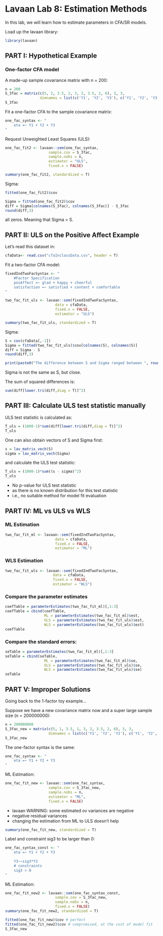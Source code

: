 # Lavaan Lab 8: Estimation Methods


In this lab, we will learn how to estimate parameters in CFA/SR models. 

Load up the lavaan library: 

```r
library(lavaan)
```

<!------------------------------>
## PART I: Hypothetical Example
<!------------------------------>

### One-factor CFA model

A made-up sample covariance matrix with n = 200:

```r
n = 200
S_3fac = matrix(c(5, 2, 3.5, 2, 3, 2, 3.5, 2, 6), 3, 3, 
                dimnames = list(c('Y1', 'Y2', 'Y3'), c('Y1', 'Y2', 'Y3')))
S_3fac
```
Fit a one-factor CFA to the sample covariance matrix:

```r
one_fac_syntax <- "
	eta =~ Y1 + Y2 + Y3
"
```

Request Unweighted Least Squares (ULS):

```r
one_fac_fit2 <- lavaan::sem(one_fac_syntax, 
                    sample.cov = S_3fac, 
                    sample.nobs = n, 
                    estimator = "ULS", 
                    fixed.x = FALSE)

summary(one_fac_fit2, standardized = T)
```

Sigma:

```r
fitted(one_fac_fit2)$cov
```

```r
Sigma = fitted(one_fac_fit2)$cov
diff = Sigma[colnames(S_3fac), colnames(S_3fac)] - S_3fac
round(diff,3)
```
all zeros. Meaning that Sigma = S.


<!------------------------------>
## PART II: ULS on the Positive Affect Example
<!------------------------------>

Let's read this dataset in: 

```r
cfaData<- read.csv("cfaInclassData.csv", header = T)
```

Fit a two-factor CFA model: 

```r
fixedIndTwoFacSyntax <- "
	#Factor Specification	
	posAffect =~ glad + happy + cheerful 
	satisfaction =~ satisfied + content + comfortable
"
```

```r
two_fac_fit_uls <- lavaan::sem(fixedIndTwoFacSyntax, 
                       data = cfaData, 
                       fixed.x = FALSE,
                       estimator = "ULS")

summary(two_fac_fit_uls, standardized = T)
```

Sigma:

```r
S = cov(cfaData[,-1])
Sigma = fitted(two_fac_fit_uls)$cov[colnames(S), colnames(S)]
diff = Sigma - S
round(diff,3)

print(paste0("The difference between S and Sigma ranged between ", round(min(diff),4), " and ", round(max(diff),4), "."))
```
Sigma is not the same as S, but close. 

The sum of squared differences is:

```r
sum(diff[lower.tri(diff,diag = T)]^2)
```



<!------------------------------>
## PART III: Calculate ULS test statistic manually
<!------------------------------>

ULS test statistic is calculated as:

```r
T_uls = (1000-1)*sum(diff[lower.tri(diff,diag = T)]^2)
T_uls
```

One can also obtain vectors of S and Sigma first: 

```r
s = lav_matrix_vech(S)
sigma = lav_matrix_vech(Sigma)
```

and calculate the ULS test statistic: 

```r
T_uls = (1000-1)*sum((s - sigma)^2)
T_uls
```
+ No p-value for ULS test statistic
+ as there is no known distribution for this test statistic
+ i.e., no suitable method for model fit evaluation



<!------------------------------>
## PART IV: ML vs ULS vs WLS
<!------------------------------>

### ML Estimation

```r
two_fac_fit_ml <- lavaan::sem(fixedIndTwoFacSyntax, 
                       data = cfaData, 
                       fixed.x = FALSE,
                       estimator = "ML")
```

### WLS Estimation

```r
two_fac_fit_wls <- lavaan::sem(fixedIndTwoFacSyntax, 
                      data = cfaData, 
                      fixed.x = FALSE,
                      estimator = "WLS")
```

### Compare the parameter estimates

```r
coefTable = parameterEstimates(two_fac_fit_ml)[,1:3]
coefTable = cbind(coefTable, 
                  ML = parameterEstimates(two_fac_fit_ml)$est, 
                  ULS = parameterEstimates(two_fac_fit_uls)$est, 
                  WLS = parameterEstimates(two_fac_fit_wls)$est)
coefTable
```

### Compare the standard errors:

```r
seTable = parameterEstimates(two_fac_fit_ml)[,1:3]
seTable = cbind(seTable, 
                  ML = parameterEstimates(two_fac_fit_ml)$se, 
                  ULS = parameterEstimates(two_fac_fit_uls)$se, 
                  WLS = parameterEstimates(two_fac_fit_wls)$se)
seTable
```


<!------------------------------>
## PART V: Improper Solutions
<!------------------------------>

Going back to the 1-factor toy example...

Suppose we have a new covariance matrix now and a super large sample size (n = 200000000): 

```r
n = 200000000
S_3fac_new = matrix(c(5, 1, 3.5, 1, 3, 2, 3.5, 2, 6), 3, 3, 
                    dimnames = list(c('Y1', 'Y2', 'Y3'), c('Y1', 'Y2', 'Y3')))
S_3fac_new
```

The one-factor syntax is the same:

```r
one_fac_syntax <- "
	eta =~ Y1 + Y2 + Y3
"
```

ML Estimation:

```r
one_fac_fit_new <- lavaan::sem(one_fac_syntax, 
                    sample.cov = S_3fac_new, 
                    sample.nobs = n, 
                    estimator = "ML", 
                    fixed.x = FALSE)
```
+ lavaan WARNING: some estimated ov variances are negative
+ negative residual variances
+ changing the estimation from ML to ULS doesn't help

```r
summary(one_fac_fit_new, standardized = T)
```

Label and constraint sig3 to be larger than 0:

```r
one_fac_syntax_const <- "
	eta =~ Y1 + Y2 + Y3
	
	Y3~~sig3*Y3
	# constraints
	sig3 > 0
"
```

ML Estimation:

```r
one_fac_fit_new2 <- lavaan::sem(one_fac_syntax_const, 
                       sample.cov = S_3fac_new, 
                       sample.nobs = n, 
                       fixed.x = FALSE)
summary(one_fac_fit_new2, standardized = T)
```

```r
fitted(one_fac_fit_new)$cov # perfect
fitted(one_fac_fit_new2)$cov # compromised, at the cost of model fit 
S_3fac_new
```

